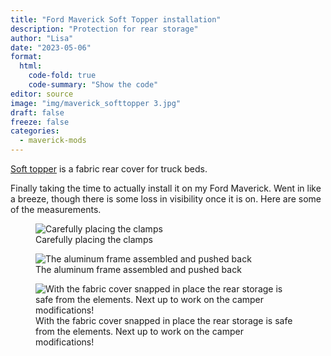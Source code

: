 ```yaml
---
title: "Ford Maverick Soft Topper installation"
description: "Protection for rear storage"
author: "Lisa"
date: "2023-05-06"
format:
  html:
    code-fold: true
    code-summary: "Show the code"
editor: source
image: "img/maverick_softtopper 3.jpg"
draft: false
freeze: false
categories:
  - maverick-mods
---
```


[Soft topper](https://softopper.com/) is a fabric rear cover for truck beds. 

Finally taking the time to actually install it on my Ford Maverick. Went in like a breeze, though there is some loss in visibility once it is on. Here are some of the measurements. 

![Carefully placing the clamps](img/maverick_softtopper.jpg)

![The aluminum frame assembled and pushed back](img/maverick_softtopper 2.jpg)

![With the fabric cover snapped in place the rear storage is safe from the elements. Next up to work on the camper modifications!](img/maverick_softtopper 3.jpg)



